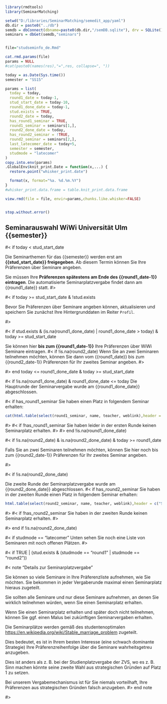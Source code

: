 
```r
library(rmdtools)
library(SeminarMatching)

setwd("D:/libraries/SeminarMatching/semedit_app/yaml")
db.dir = paste0("../db")
semdb = dbConnect(dbname=paste0(db.dir,"/semDB.sqlite"), drv = SQLite())
seminars = dbGet(semdb,"seminars")


file="studseminfo_de.Rmd"

cat.rmd.params(file)
params = NULL
#cat(paste0(names(res),"=",res, collapse=", "))

today = as.Date(Sys.time())
semester = "SS15"

params = list(
  today = today,
  round1_date = today-1,  
  stud_start_date = today-10,
  round1_done_date = today-1,
  stud.exists = TRUE,
  round2_date = today,
  has_round1_seminar = TRUE,
  round1_seminar = seminars[1,],
  round2_done_date = today,
  has_round2_seminar = !TRUE,
  round2_seminar = seminars[2,],
  last_latecomer_date = today+5,
  semester = semester,
  studmode = "latecomer"
)
copy.into.env(params)
.GlobalEnv$knit_print.Date = function(x,...) {
  restore.point("whisker_print.date")

  format(x, format="%a. %d.%m.%Y")
}
#whisker_print.data.frame = table.knit_print.data.frame

view.rmd(file = file, envir=params,chunks.like.whisker=FALSE)


stop.without.error()
```

<!-- START -->

## Seminarauswahl WiWi Universität Ulm {{semester}}

#< if today < stud_start_date

Die Seminarthemen für das {{semester}} werden erst am **{{stud_start_date}} freigegeben**. Ab
diesem Termin können Sie Ihre Präferenzen über Seminare angeben.

Sie müssen Ihre **Präferenzen spätestens am Ende des {{round1_date-1}} eintragen**. Die automatisierte Seminarplatzvergabe findet dann am {{round1_date}} statt.
#>

#< if today >= stud_start_date & !stud.exists

Bevor Sie Präferenzen über Seminare angeben können, aktualisieren und speichern Sie zunächst Ihre Hintergrunddaten im Reiter `Profil`.

#>

#< if stud.exists & (is.na(round1_done_date) | round1_done_date > today) & today >= stud_start_date

Sie können hier **bis zum {{round1_date-1}}** Ihre Präferenzen über WiWi Seminare eintragen.
#< if !is.na(round2_date)
Wenn Sie an zwei Seminaren teilnehmen möchten, können Sie dann vom {{round1_date}} bis zum {{round2_date-1}} Präferenzen für Ihr zweites Seminar angeben.
#>

#> end today <= round1_done_date & today >= stud_start_date

#< if !is.na(round1_done_date) & round1_done_date <= today
Die Hauptrunde der Seminarvergabe wurde am {{round1_done_date}} abgeschlossen.

#< if has_round1_seminar
Sie haben einen Platz in folgendem Seminar erhalten:

```r
cat(html.table(select(round1_seminar, name, teacher, weblink),header = c("Seminar","Dozent","Link")))
```
#>
#< if !has_round1_seminar
Sie haben leider in der ersten Runde keinen Seminarplatz erhalten.
#>
#> end !is.na(round1_done_date)

#< if !is.na(round2_date) & is.na(round2_done_date) & today >= round1_date

Falls Sie an zwei Seminaren teilnehmen möchten, können Sie hier noch bis zum {{round2_date-1}} Präferenzen für Ihr zweites Seminar angeben.

#>

#< if !is.na(round2_done_date)

Die zweite Runde der Seminarplatzvergabe wurde am {{round2_done_date}} abgeschlossen.
#< if has_round2_seminar
Sie haben in der zweiten Runde einen Platz in folgendem Seminar erhalten:

```r
html.table(select(round2_seminar, name, teacher, weblink),header = c("Seminar","Dozent","Link"))
```
#>
#< if !has_round2_seminar
Sie haben in der zweiten Runde keinen Seminarplatz erhalten.
#>

#> end if !is.na(round2_done_date)

#< if studmode == "latecomer"
Unten sehen Sie noch eine Liste von Seminaren mit noch offenen Plätzen.
#>

#< if TRUE | (stud.exists & (studmode == "round1" | studmode == "round2"))

#< note "Details zur Seminarplatzvergabe"

Sie können so viele Seminare in Ihre Präferenzliste aufnehmen,
wie Sie möchten. Sie bekommen in jeder Vergaberunde maximal einen
Seminarplatz hieraus zugeteilt.

Sie sollten alle Seminare und nur diese Seminare aufnehmen,
an denen Sie wirklich teilnehmen würden, wenn Sie einen Seminarplatz erhalten.

Wenn Sie einen Seminarplatz erhalten und später
doch nicht teilnehmen, können Sie ggf. einen Malus
bei zukünftigen Seminarvergaben erhalten.

Die Seminarplätze werden gemäß des studentenoptimalen
[https://en.wikipedia.org/wiki/Stable_marriage_problem](Gale-Shapley Algorithmus) zugeteilt.

Dies bedeutet, es ist in Ihrem besten Interesse
(eine schwach dominante Strategie) Ihre
Präferenzreihenfolge über die Seminare
wahrheitsgetreu anzugeben.

Dies ist anders als z. B. bei der Studienplatzvergabe der ZVS,
wo es z. B. Sinn machen könnte seine zweite Wahl aus strategischen
Gründen auf Platz 1 zu setzen.

Bei unserem Vergabemechanismus ist für Sie niemals vorteilhaft,
Ihre Präferenzen aus strategischen Gründen falsch anzugeben.
#> end note

#>
